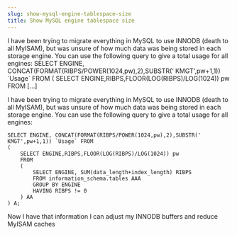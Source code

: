 ```yaml
---
slug: show-mysql-engine-tablespace-size
title: Show MySQL engine tablespace size
---
```

<p>I have been trying to migrate everything in MySQL to use INNODB (death to all MyISAM), but was unsure of how much data was being stored in each storage engine. You can use the following query to give a total usage for all engines: SELECT ENGINE, CONCAT(FORMAT(RIBPS/POWER(1024,pw),2),SUBSTR(&#8216; KMGT',pw+1,1)) `Usage` FROM ( SELECT ENGINE,RIBPS,FLOOR(LOG(RIBPS)/LOG(1024)) pw FROM [&hellip;]</p>


<!--truncate-->
I have been trying to migrate everything in MySQL to use INNODB (death to all MyISAM), but was unsure of how much data was being stored in each storage engine. You can use the following query to give a total usage for all engines:  

```
SELECT ENGINE, CONCAT(FORMAT(RIBPS/POWER(1024,pw),2),SUBSTR(' KMGT',pw+1,1)) `Usage` FROM
(
    SELECT ENGINE,RIBPS,FLOOR(LOG(RIBPS)/LOG(1024)) pw
    FROM
    (
        SELECT ENGINE, SUM(data_length+index_length) RIBPS
		FROM information_schema.tables AAA
		GROUP BY ENGINE
		HAVING RIBPS != 0
    ) AA
) A;
```
Now I have that information I can adjust my INNODB buffers and reduce MyISAM caches  

